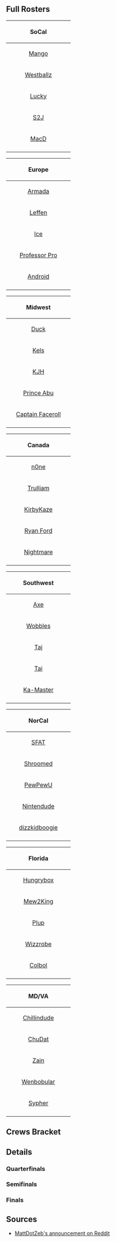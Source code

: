 {{DISPLAYTITLE:The Big House 6: ''Melee'' Regional Crews}}
{{The Big House 6 Tabs|This=7}}<br/>

==Full Rosters==
{{box|start|padding=1em}}
{| class="wikitable"
! colspan="8" align="center"|{{flag/us}} SoCal
|-
|style="width:160px;"|{{flag/us}} {{head/fox}} {{head/falco}} [[Mango]]
|-
|{{flag/us}} {{head/falco}} [[Westballz]]
|-
|{{flag/us}} {{head/fox}} [[Lucky]]
|-
|{{flag/us}} {{head/cf}} [[S2J]]
|-
|{{flag/us}} {{head/peach}} [[MacD]]
|-
|}
{{box|break|padding=1em}}
{| class="wikitable"
! colspan="8" align="center"|{{flag/eu}} Europe
|-
|style="width:160px;"|{{flag/se}} {{head/peach}} {{head/fox}} [[Armada]]
|-
|{{flag/se}} {{head/fox}} [[Leffen]]
|-
|{{flag/de}} {{head/fox}} [[Ice]]
|-
|{{flag/gb}} {{head/fox}} [[Professor Pro]]
|-
|{{flag/se}} {{head/sheik}} [[Android]]
|-
|}
{{box|break|padding=1em}}
{| class="wikitable"
! colspan="8" align="center"|{{flag/us}} Midwest
|-
|style="width:160px;"|{{flag/us}} {{head/samus}} [[Duck]]
|-
|{{flag/us}} {{head/fox}} [[Kels]]
|-
|{{flag/us}} {{head/fox}} [[KJH]]
|-
|{{flag/us}} {{head/puff}} [[Prince Abu]]
|-
|{{flag/us}} {{head/sheik}} [[Captain Faceroll]]
|-
|}
{{box|break|padding=1em}}
{| class="wikitable"
! colspan="8" align="center"|{{flag/ca}} Canada
|-
|style="width:160px;"|{{flag/ni}} {{head/cf}} [[n0ne]]
|-
|{{flag/ca}} {{head/falco}} [[Trulliam]]
|-
|{{flag/ca}} {{head/sheik}} [[KirbyKaze]]
|-
|{{flag/ca}} {{head/fox}} [[Ryan Ford]]
|-
|{{flag/ca}} {{head/marth}} [[Nightmare]]
|-
|}
{{box|break|padding=1em}}
{| class="wikitable"
! colspan="8" align="center"|{{flag/us}} Southwest
|-
|style="width:160px;"|{{flag/us}} {{head/pikachu}} [[Axe]]
|-
|{{flag/us}} {{head/ic}} [[Wobbles]]
|-
|{{flag/us}} {{head/marth}} {{head/mewtwo}} [[Taj]]
|-
|{{flag/us}} {{head/marth}} [[Tai]]
|-
|{{flag/us}} {{head/luigi}} [[Ka-Master]]
|-
|}
{{box|break|padding=1em}}
{| class="wikitable"
! colspan="8" align="center"|{{flag/us}} NorCal
|-
|style="width:160px;"|{{flag/us}} {{head/fox}} [[SFAT]]
|-
|{{flag/us}} {{head/sheik}} [[Shroomed]]
|-
|{{flag/us}} {{head/marth}} [[PewPewU]]
|-
|{{flag/us}} {{head/ic}} [[Nintendude]]
|-
|{{flag/us}} {{head/ic}} [[dizzkidboogie]]
|-
|}
{{box|break|padding=1em}}
{| class="wikitable"
! colspan="8" align="center"|{{flag/us}} Florida
|-
|style="width:160px;"|{{flag/us}} {{head/puff}} [[Hungrybox]]
|-
|{{flag/us}} {{head/marth}} {{head/sheik}} [[Mew2King]]
|-
|{{flag/us}} {{head/sheik}} {{head/samus}} [[Plup]]
|-
|{{flag/us}} {{head/cf}} [[Wizzrobe]]
|-
|{{flag/us}} {{head/fox}} {{head/marth}} [[Colbol]]
|-
|}
{{box|break|padding=1em}}
{| class="wikitable"
! colspan="8" align="center"|{{flag/us}} MD/VA
|-
|style="width:160px;"|{{flag/us}} {{head/fox}} [[Chillindude]]
|-
|{{flag/us}} {{head/ic}} [[ChuDat]]
|-
|{{flag/us}} {{head/marth}} [[Zain]]
|-
|{{flag/us}} {{head/fox}} [[Wenbobular]]
|-
|{{flag/us}} {{head/fox}} [[Sypher]]
|-
|}
{{box|end}}

==Crews Bracket==
{{8SEBracket
<!-- QUARTERFINALS -->
|r1m1p1=SoCal |r1m1p1flag=us |r1m1p1score=20
|r1m1p2=MDVA |r1m1p2flag=us |r1m1p2score=11
|r1m1win=1

|r1m2p1=Europe |r1m2p1flag=eu |r1m2p1score=20
|r1m2p2=Southwest |r1m2p2flag=us |r1m2p2score=16
|r1m2win=1

|r1m3p1=Florida |r1m3p1flag=us |r1m3p1score=20
|r1m3p2=Canada |r1m3p2flag=ca |r1m3p2score=15
|r1m3win=1

|r1m4p1=NorCal |r1m4p1flag=us |r1m4p1score=20
|r1m4p2=Midwest |r1m4p2flag=us |r1m4p2score=15
|r1m4win=1

<!-- SEMIFINALS -->
|r2m1p1=SoCal |r2m1p1flag=us |r2m1p1score=20
|r2m1p2=Europe |r2m1p2flag=eu |r2m1p2score=19
|r2m1win=1

|r2m2p1=Florida |r2m2p1flag=us |r2m2p1score=20
|r2m2p2=NorCal |r2m2p2flag=us |r2m2p2score=16
|r2m2win=1

<!-- FINALS -->
|r3m1p1=SoCal |r3m1p1flag=us |r3m1p1score=20
|r3m1p2=Florida |r3m1p2flag=us |r3m1p2score=17
|r3m1win=1
}}
</onlyinclude>

==Details==
===Quarterfinals===
{{TeamMatch
|team1literal='''Florida''' {{flag/us}} 
|team2literal={{flag/ca}} '''Canada'''
|preview=
|date=October 7, 2016
|finished=
|live=
|vod=https://www.youtube.com/watch?v=DfYXz4xFlrI
|teamwin=1
|lrthread=
|interview=
|review=
|width=250

|team1matches=5
|team2matches=3
|team1stocks=5
|team2stocks=0

|m1p1=Plup |m1p1char=sheik |m1p1s1=4 |m1p1s2=2 |m1p2=Nightmare |m1p2char=marth |m1p2s1=4 |m1p2s2=0 |m1win=1 |m1stage=Dream Land
|m2p1=Plup |m2p1char=sheik |m2p1s1=2 |m2p1s2=0 |m2p2=Ryan Ford |m2p2char=fox |m2p2s1=4 |m2p2s2=2 |m2win=2 |m2stage=Final Destination
|m3p1=Mew2King |m3p1char=sheik |m3p1s1=4 |m3p1s2=3 |m3p2=Ryan Ford |m3p2char=fox |m3p2s1=2 |m3p2s2=0 |m3win=1 |m3stage=Battlefield
|m4p1=Mew2King |m4p1char=sheik |m4p1s1=3 |m4p1s2=0 |m4p2=n0ne |m4p2char=cf |m4p2s1=4 |m4p2s2=1 |m4win=2 |m4stage=Dream Land
|m5p1=Colbol |m5p1char=fox |m5p1s1=4 |m5p1s2=3 |m5p2=n0ne |m5p2char=cf |m5p2s1=1 |m5p2s2=0 |m5win=1 |m5stage=Final Destination
|m6p1=Colbol |m6p1char=fox |m6p1s1=3 |m6p1s2=0 |m6p2=Trulliam |m6p2char=falco |m6p2s1=4 |m6p2s2=2 |m6win=2 |m6stage=Battlefield
|m7p1=Hungrybox |m7p1char=jigglypuff |m7p1s1=4 |m7p1s2=4 |m7p2=Trulliam |m7p2char=falco |m7p2s1=2 |m7p2s2=0 |m7win=1 |m7stage=Dream Land
|m8p1=Hungrybox |m8p1char=jigglypuff |m8p1s1=4 |m8p1s2=1 |m8p2=KirbyKaze |m8p2char=sheik |m8p2s1=4 |m8p2s2=0 |m8win=1 |m8stage=Battlefield
}}


{{TeamMatch
|team1literal='''NorCal''' {{flag/us}} 
|team2literal={{flag/us}} '''Midwest'''
|preview=
|date=October 7, 2016
|finished=
|live=
|vod=https://www.youtube.com/watch?v=1tvw9Y2g85Q
|teamwin=1
|lrthread=
|interview=
|review=
|width=250

|team1matches=5
|team2matches=3
|team1stocks=5
|team2stocks=0

|m1p1=SFAT |m1p1char=fox |m1p1s1=4 |m1p1s2=1 |m1p2=Duck |m1p2char=samus |m1p2s1=4 |m1p2s2=0 |m1win=1 |m1stage=Battlefield
|m2p1=SFAT |m2p1char=fox |m2p1s1=1 |m2p1s2=0 |m2p2=Kels |m2p2char=fox |m2p2s1=4 |m2p2s2=2 |m2win=2 |m2stage=Dream Land
|m3p1=dizzkidboogie |m3p1char=ic |m3p1s1=4 |m3p1s2=3 |m3p2=Kels |m3p2char=fox |m3p2s1=2 |m3p2s2=0 |m3win=1 |m3stage=Final Destination
|m4p1=dizzkidboogie  |m4p1char=ic |m4p1s1=3 |m4p1s2=0 |m4p2=Prince Abu |m4p2char=jigglypuff |m4p2s1=4 |m4p2s2=2 |m4win=2 |m4stage=Yoshi's Story
|m5p1=PewPewU |m5p1char=marth |m5p1s1=4 |m5p1s2=3 |m5p2=Prince Abu |m5p2char=jigglypuff |m5p2s1=2 |m5p2s2=0 |m5win=1 |m5stage=Yoshi's Story
|m6p1=PewPewU  |m6p1char=marth  |m6p1s1=3 |m6p1s2=0 |m6p2=Captain Faceroll |m6p2char=sheik |m6p2s1=4 |m6p2s2=2 |m6win=2 |m6stage=Dream Land
|m7p1=Nintendude |m7p1char=ic |m7p1s1=4 |m7p1s2=2 |m7p2=Captain Faceroll |m7p2char=sheik |m7p2s1=2 |m7p2s2=0 |m7win=1 |m7stage=Final Destination
|m8p1=Nintendude |m8p1char=ic |m8p1s1=2 |m8p1s2=1 |m8p2=KJH |m8p2char=fox |m8p2s1=4 |m8p2s2=0 |m8win=1 |m8stage=Yoshi's Story
}}


{{TeamMatch
|team1literal='''SoCal''' {{flag/us}} 
|team2literal={{flag/us}} '''MDVA'''
|preview=
|date=October 7, 2016
|finished=
|live=
|vod=https://www.youtube.com/watch?v=uPZj78qIpSE
|teamwin=1
|lrthread=
|interview=
|review=
|width=250

|team1matches=5
|team2matches=2
|team1stocks=9
|team2stocks=0

|m1p1=S2J |m1p1char=captain falcon |m1p1s1=4 |m1p1s2=2 |m1p2=Wenbobular |m1p2char=fox |m1p2s1=4 |m1p2s2=0 |m1win=1 |m1stage=Yoshi's Story
|m2p1=S2J |m2p1char=captain falcon |m2p1s1=2 |m2p1s2=1 |m2p2=SypherPhoenix|m2p2char=fox |m2p2s1=4 |m2p2s2=0 |m2win=1 |m2stage=Fountain of Dreams
|m3p1=S2J |m3p1char=captain falcon |m3p1s1=1 |m3p1s2=0 |m3p2=Chillindude |m3p2char=fox |m3p2s1=4 |m3p2s2=4 |m3win=2 |m3stage=Final Destination
|m4p1=Westballz |m4p1char=falco |m4p1s1=4 |m4p1s2=1 |m4p2=Chillindude |m4p2char=fox |m4p2s1=4 |m4p2s2=0 |m4win=1 |m4stage=Battlefield
|m5p1=Westballz |m5p1char=falco |m5p1s1=1 |m5p1s2=0 |m5p2=Zain |m5p2char=marth |m5p2s1=4 |m5p2s2=1 |m5win=2 |m5stage=Final Destination
|m6p1=MacD |m6p1char=peach |m6p1s1=4 |m6p1s2=4 |m6p2=Zain |m6p2char=marth |m6p2s1=1 |m6p2s2=0 |m6win=1 |m6stage=Dream Land
|m7p1=MacD |m7p1char=peach |m7p1s1=4 |m7p1s2=1 |m7p2=ChuDat |m7p2char=ice climbers |m7p2s1=4 |m7p2s2=0 |m7win=1 |m7stage=Final Destination
}}


{{TeamMatch
|team1literal='''Europe''' {{flag/eu}} 
|team2literal={{flag/us}} '''Southwest'''
|preview=
|date=October 7, 2016
|finished=
|live=
|vod=https://www.youtube.com/watch?v=NG2c6ThStKQ
|teamwin=1
|lrthread=
|interview=
|review=
|width=250

|team1matches=5
|team2matches=4
|team1stocks=4
|team2stocks=0

|m1p1=Professor Pro |m1p1char=fox |m1p1s1=4 |m1p1s2=2 |m1p2=Ka-Master |m1p2char=luigi |m1p2s1=4 |m1p2s2=0 |m1win=1 |m1stage=Fountain of Dreams
|m2p1=Professor Pro |m2p1char=fox |m2p1s1=2 |m2p1s2=0 |m2p2=Taj |m2p2char=mewtwo |m2p2s1=4 |m2p2s2=3 |m2win=2 |m2stage=Final Destination
|m3p1=Android |m3p1char=sheik |m3p1s1=4 |m3p1s2=2 |m3p2=Taj |m3p2char=mewtwo |m3p2s1=3 |m3p2s2=0 |m3win=1 |m3stage=Fountain of Dreams
|m4p1=Android |m4p1char=sheik |m4p1s1=2 |m4p1s2=0 |m4p2=Wobbles |m4p2char=ice climbers |m4p2s1=4 |m4p2s2=3 |m4win=2 |m4stage=Final Destination
|m5p1=Armada |m5p1char=peach |m5p1s1=4 |m5p1s2=2 |m5p2=Wobbles |m5p2char=ice climbers |m5p2s1=3 |m5p2s2=0 |m5win=1 |m5stage=Dream Land
|m6p1=Armada |m6p1char=peach |m6p1s1=2 |m6p1s2=0 |m6p2=Tai |m6p2char=marth |m6p2s1=4 |m6p2s2=1 |m6win=2 |m6stage=Yoshi's Story
|m7p1=Ice |m7p1char=fox |m7p1s1=4 |m7p1s2=4 |m7p2=Tai |m7p2char=marth |m7p2s1=1 |m7p2s2=0 |m7win=1 |m7stage=Dream Land
|m8p1=Ice |m8p1char=fox |m8p1s1=4 |m8p1s2=0 |m8p2=Axe |m8p2char=pikachu |m8p2s1=4 |m8p2s2=1 |m8win=2 |m8stage=Final Destination
|m9p1=Leffen |m9p1char=fox |m9p1s1=4 |m9p1s2=4 |m9p2=Axe |m9p2char=pikachu |m9p2s1=1 |m9p2s2=0 |m9win=1 |m9stage=Pokémon Stadium
}}

===Semifinals===
{{TeamMatch
|team1literal='''Florida''' {{flag/us}} 
|team2literal={{flag/us}} '''NorCal'''
|preview=
|date=October 7, 2016
|finished=
|live=
|vod=https://www.youtube.com/watch?v=gguuW9xzCHY
|teamwin=1
|lrthread=
|interview=
|review=
|width=250

|team1matches=5
|team2matches=4
|team1stocks=4
|team2stocks=0

|m1p1=Hungrybox |m1p1char=jigglypuff |m1p1s1=4 |m1p1s2=3 |m1p2=Shroomed |m1p2char=sheik |m1p2s1=4 |m1p2s2=0 |m1win=1 |m1stage=Dream Land
|m2p1=Hungrybox |m2p1char=jigglypuff |m2p1s1=3 |m2p1s2=0 |m2p2=SFAT |m2p2char=fox |m2p2s1=4 |m2p2s2=3 |m2win=2 |m2stage=Final Destination
|m3p1=Mew2King |m3p1char=marth |m3p1s1=4 |m3p1s2=1 |m3p2=SFAT  |m3p2char=fox |m3p2s1=3 |m3p2s2=0 |m3win=1 |m3stage=Final Destination
|m4p1=Mew2King |m4p1char=marth |m4p1s1=1 |m4p1s2=0 |m4p2=dizzkidboogie |m4p2char=ic |m4p2s1=4 |m4p2s2=4 |m4win=2 |m4stage=Final Destination
|m5p1=Plup |m5p1char=samus |m5p1s1=4 |m5p1s2=3 |m5p2=dizzkidboogie |m5p2char=ic |m5p2s1=4 |m5p2s2=0 |m5win=1 |m5stage=Fountain of Dreams
|m6p1=Plup |m6p1char=samus |m6p1s1=3 |m6p1s2=0 |m6p2=PewPewU |m6p2char=marth |m6p2s1=4 |m6p2s2=2 |m6win=2 |m6stage=Pokémon Stadium
|m7p1=Wizzrobe |m7p1char=cf |m7p1s1=4 |m7p1s2=2 |m7p2=PewPewU |m7p2char=marth |m7p2s1=2 |m7p2s2=0 |m7win=1 |m7stage=Dream Land
|m8p1=Wizzrobe |m8p1char=cf |m8p1s1=2 |m8p1s2=0 |m8p2=Nintendude |m8p2char=ic |m8p2s1=4 |m8p2s2=3 |m8win=2 |m8stage=Final Destination
|m9p1=Colbol |m9p1char=fox |m9p1s1=4 |m9p1s2=4 |m9p2=Nintendude |m9p2char=ic |m9p2s1=3 |m9p2s2=0 |m9win=1 |m9stage=Pokémon Stadium
}}


{{TeamMatch
|team1literal='''SoCal''' {{flag/us}} 
|team2literal={{flag/eu}} '''Europe'''
|preview=
|date=October 7, 2016
|finished=
|live=
|vod= https://www.youtube.com/watch?v=VSBCquslHwI
|teamwin=1
|lrthread=
|interview=
|review=
|width=250

|team1matches=5
|team2matches=4
|team1stocks=1
|team2stocks=0

|m1p1=Westballz |m1p1char=falco |m1p1s1=4 |m1p1s2=2 |m1p2=Android |m1p2char=sheik |m1p2s1=4 |m1p2s2=0 |m1win=1 |m1stage=Battlefield
|m2p1=Westballz |m2p1char=falco |m2p1s1=2 |m2p1s2=0 |m2p2=Armada |m2p2char=peach |m2p2s1=4 |m2p2s2=2 |m2win=2 |m2stage=Final Destination
|m3p1=Mango |m3p1char=fox |m3p1s1=4 |m3p1s2=2 |m3p2=Armada |m3p2char=peach |m3p2s1=2 |m3p2s2=0 |m3win=1 |m3stage=Yoshi's Story
|m4p1=Mango |m4p1char=fox |m4p1s1=2 |m4p1s2=0 |m4p2=Ice |m4p2char=fox |m4p2s1=4 |m4p2s2=3 |m4win=2 |m4stage=Battlefield
|m5p1=Lucky |m5p1char=fox |m5p1s1=4 |m5p1s2=1 |m5p2=Ice |m5p2char=fox |m5p2s1=3 |m5p2s2=0 |m5win=1 |m5stage=Pokémon Stadium
|m6p1=Lucky |m6p1char=fox |m6p1s1=1 |m6p1s2=0 |m6p2=Professor Pro |m6p2char=fox |m6p2s1=4 |m6p2s2=4 |m6win=2 |m6stage=Pokémon Stadium
|m7p1=MacD |m7p1char=peach |m7p1s1=4 |m7p1s2=1 |m7p2=Professor Pro |m7p2char=fox |m7p2s1=4 |m7p2s2=0 |m7win=1 |m7stage=Fountain of Dreams
|m8p1=MacD |m8p1char=peach |m8p1s1=1 |m8p1s2=0 |m8p2=Leffen |m8p2char=fox |m8p2s1=4 |m8p2s2=3 |m8win=2 |m8stage=Pokémon Stadium
|m9p1=S2J |m9p1char=cf|m9p1s1=4 |m9p1s2=1 |m9p2=Leffen |m9p2char=fox |m9p2s1=3 |m9p2s2=0 |m9win=1 |m9stage=Pokémon Stadium
}}

===Finals===
{{TeamMatch
|team1literal='''SoCal''' {{flag/us}} 
|team2literal={{flag/us}} '''Florida'''
|preview=
|date=October 7, 2016
|finished=
|live=
|vod=https://www.youtube.com/watch?v=qPPf2Jr-L0A
|teamwin=1
|lrthread=
|interview=
|review=
|width=250

|team1matches=5
|team2matches=4
|team1stocks=3
|team2stocks=0

|m1p1=Lucky |m1p1char=fox |m1p1s1=4 |m1p1s2=0 |m1p2=Plup |m1p2char=sheik |m1p2s1=4 |m1p2s2=1 |m1win=2 |m1stage=Dream Land
|m2p1=MacD |m2p1char=peach |m2p1s1=4 |m2p1s2=3 |m2p2=Plup |m2p2char=sheik |m2p2s1=1 |m2p2s2=0 |m2win=1 |m2stage=Dream Land
|m3p1=MacD |m3p1char=peach |m3p1s1=3 |m3p1s2=0 |m3p2=Hungrybox |m3p2char=jigglypuff |m3p2s1=4 |m3p2s2=2 |m3win=2 |m3stage=Battlefield
|m4p1=Mango |m4p1char=fox |m4p1s1=4 |m4p1s2=3 |m4p2=Hungrybox |m4p2char=jigglypuff |m4p2s1=2 |m4p2s2=0 |m4win=1 |m4stage=Yoshi's Story
|m5p1=Mango |m5p1char=fox |m5p1s1=3 |m5p1s2=0 |m5p2=Mew2King |m5p2char=marth |m5p2s1=4 |m5p2s2=1 |m5win=2 |m5stage=Final Destination
|m6p1=S2J |m6p1char=cf |m6p1s1=4 |m6p1s2=4 |m6p2=Mew2King |m6p2char=marth |m6p2s1=1 |m6p2s2=0 |m6win=1 |m6stage=Pokémon Stadium
|m7p1=S2J |m7p1char=cf |m7p1s1=4 |m7p1s2=1 |m7p2=Wizzrobe |m7p2char=cf |m7p2s1=4 |m7p2s2=0 |m7win=1 |m7stage=Battlefield
|m8p1=S2J |m8p1char=cf |m8p1s1=1 |m8p1s2=0 |m8p2=Colbol |m8p2char=marth |m8p2s1=4 |m8p2s2=1 |m8win=2 |m8stage=Yoshi's Story
|m9p1=Westballz |m9p1char=falco |m9p1s1=4 |m9p1s2=3 |m9p2=Colbol |m9p2char=marth |m9p2s1=1 |m9p2s2=0 |m9win=1 |m9stage=Dream Land
}}

==Sources==
*[https://www.reddit.com/r/smashbros/comments/53uqnu/the_big_house_6_ssbmrank_attendance_plus_other/ MattDotZeb's announcement on Reddit]
